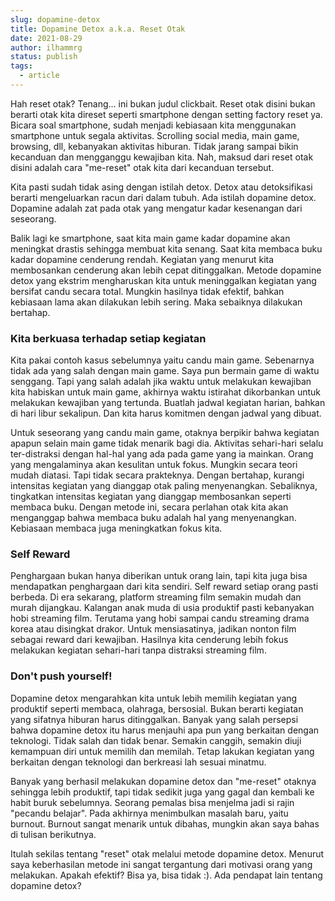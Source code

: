 ```yaml
---
slug: dopamine-detox
title: Dopamine Detox a.k.a. Reset Otak
date: 2021-08-29
author: ilhammrg
status: publish
tags: 
  - article
---
```

Hah reset otak? Tenang... ini bukan judul clickbait. Reset otak disini bukan berarti otak kita direset seperti smartphone dengan setting factory reset ya. Bicara soal smartphone, sudah menjadi kebiasaan kita menggunakan smartphone untuk segala aktivitas. Scrolling social media, main game, browsing, dll, kebanyakan aktivitas hiburan. Tidak jarang sampai bikin kecanduan dan mengganggu kewajiban kita. Nah, maksud dari reset otak disini adalah cara "me-reset" otak kita dari kecanduan tersebut.  

Kita pasti sudah tidak asing dengan istilah detox. Detox atau detoksifikasi berarti mengeluarkan racun dari dalam tubuh. Ada istilah dopamine detox. Dopamine adalah zat pada otak yang mengatur kadar kesenangan dari seseorang. 

Balik lagi ke smartphone, saat kita main game kadar dopamine akan meningkat drastis sehingga membuat kita senang. Saat kita membaca buku kadar dopamine cenderung rendah. Kegiatan yang menurut kita membosankan cenderung akan lebih cepat ditinggalkan. Metode dopamine detox yang ekstrim mengharuskan kita untuk meninggalkan kegiatan yang bersifat candu secara total. Mungkin hasilnya tidak efektif, bahkan kebiasaan lama akan dilakukan lebih sering. Maka sebaiknya dilakukan bertahap.

### Kita berkuasa terhadap setiap kegiatan

Kita pakai contoh kasus sebelumnya yaitu candu main game. Sebenarnya tidak ada yang salah dengan main game. Saya pun bermain game di waktu senggang. Tapi yang salah adalah jika waktu untuk melakukan kewajiban kita habiskan untuk main game, akhirnya waktu istirahat dikorbankan untuk melakukan kewajiban yang tertunda. Buatlah jadwal kegiatan harian, bahkan di hari libur sekalipun. Dan kita harus komitmen dengan jadwal yang dibuat.

Untuk seseorang yang candu main game, otaknya berpikir bahwa kegiatan apapun selain main game tidak menarik bagi dia. Aktivitas sehari-hari selalu ter-distraksi dengan hal-hal yang ada pada game yang ia mainkan. Orang yang mengalaminya akan kesulitan untuk fokus. Mungkin secara teori mudah diatasi. Tapi tidak secara prakteknya. Dengan bertahap, kurangi intensitas kegiatan yang dianggap otak paling menyenangkan. Sebaliknya, tingkatkan intensitas kegiatan yang dianggap membosankan seperti membaca buku. Dengan metode ini, secara perlahan otak kita akan menganggap bahwa membaca buku adalah hal yang menyenangkan. Kebiasaan membaca juga meningkatkan fokus kita.

### Self Reward

Penghargaan bukan hanya diberikan untuk orang lain, tapi kita juga bisa mendapatkan penghargaan dari kita sendiri. Self reward setiap orang pasti berbeda. Di era sekarang, platform streaming film semakin mudah dan murah dijangkau. Kalangan anak muda di usia produktif pasti kebanyakan hobi streaming film. Terutama yang hobi sampai candu streaming drama korea atau disingkat drakor. Untuk mensiasatinya, jadikan nonton film sebagai reward dari kewajiban. Hasilnya kita cenderung lebih fokus melakukan kegiatan sehari-hari tanpa distraksi streaming film.

### Don't push yourself!

Dopamine detox mengarahkan kita untuk lebih memilih kegiatan yang produktif seperti membaca, olahraga, bersosial. Bukan berarti kegiatan yang sifatnya hiburan harus ditinggalkan. Banyak yang salah persepsi bahwa dopamine detox itu harus menjauhi apa pun yang berkaitan dengan teknologi. Tidak salah dan tidak benar. Semakin canggih, semakin diuji kemampuan diri untuk memilih dan memilah. Tetap lakukan kegiatan yang berkaitan dengan teknologi dan berkreasi lah sesuai minatmu.

Banyak yang berhasil melakukan dopamine detox dan "me-reset" otaknya sehingga lebih produktif, tapi tidak sedikit juga yang gagal dan kembali ke habit buruk sebelumnya. Seorang pemalas bisa menjelma jadi si rajin "pecandu belajar". Pada akhirnya menimbulkan masalah baru, yaitu burnout. Burnout sangat menarik untuk dibahas, mungkin akan saya bahas di tulisan berikutnya.

Itulah sekilas tentang "reset" otak melalui metode dopamine detox. Menurut saya keberhasilan metode ini sangat tergantung dari motivasi orang yang melakukan. Apakah efektif? Bisa ya, bisa tidak :). Ada pendapat lain tentang dopamine detox?